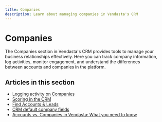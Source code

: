 ```yaml
---
title: Companies
description: Learn about managing companies in Vendasta's CRM
---
```


# Companies

The Companies section in Vendasta's CRM provides tools to manage your business relationships effectively. Here you can track company information, log activities, monitor engagement, and understand the differences between accounts and companies in the platform.

## Articles in this section

- [Logging activity on Companies](./logging-activity-on-companies.mdx)
- [Scoring in the CRM](./scoring-in-the-crm.mdx)
- [Find Accounts & Leads](./find-accounts-leads.mdx)
- [CRM default company fields](./crm-default-company-fields.mdx)
- [Accounts vs. Companies in Vendasta: What you need to know](./accounts-vs-companies-in-vendasta-what-you-need-to-know.mdx)